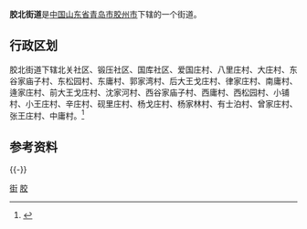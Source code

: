 '''胶北街道'''是[[中华人民共和国|中国]][[山东省|山东省]][[青岛市|青岛市]][[胶州市|胶州市]]下辖的一个街道。

== 行政区划 ==
胶北街道下辖北关社区、锻压社区、国库社区、爱国庄村、八里庄村、大庄村、东谷家庙子村、东松园村、东庸村、郭家湾村、后大王戈庄村、律家庄村、南庸村、逄家庄村、前大王戈庄村、沈家河村、西谷家庙子村、西庸村、西松园村、小铺村、小王庄村、辛庄村、砚里庄村、杨戈庄村、杨家林村、有士泊村、曾家庄村、张王庄村、中庸村。<ref>{{Cite web|url=http://www.stats.gov.cn/tjsj/tjbz/tjyqhdmhcxhfdm/2015/37/02/81/370281008.html|title=统计用区划和城乡划分代码/山东省/青岛市/胶州市/胶北街道办事处|accessdate=2017-04-23|author=国家统计局|date=2015-09-30|publisher=}}</ref>
== 参考资料 ==
{{Reflist}}
{{-}}
{{青岛小作品}}
{{青岛市胶州市行政区划}}
{{青岛市行政区划}}
[[Category:胶州市|街]]
[[Category:青岛乡级行政区划|胶]]